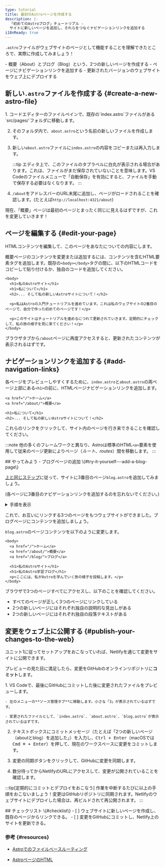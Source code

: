 ```yaml
---
type: tutorial
title: 最初のAstroページを作成する
description: |-
  「初めてのAstroブログ」チュートリアル -
  サイトに新しいページを追加し、それらをつなぐナビゲーションリンクを追加する
i18nReady: true
---
```


`.astro`ファイルがウェブサイトのページとして機能することを理解できたところで、実際に作成してみましょう！

<PreCheck>
  - 概要（About）とブログ（Blog）という、2つの新しいページを作成する
  - ページにナビゲーションリンクを追加する
  - 更新されたバージョンのウェブサイトをウェブ上にデプロイする
</PreCheck>

## 新しい`.astro`ファイルを作成する \{#create-a-new-astro-file\}

<Steps>
1. コードエディターのファイルペインで、既存の`index.astro`ファイルがある`src/pages/`フォルダに移動します。

2. そのフォルダ内で、`about.astro`という名前の新しいファイルを作成します。

3. 新しい`about.astro`ファイルに`index.astro`の内容をコピーまたは再入力します。

    :::tip
    エディタ上で、このファイルのタブラベルに白丸が表示される場合があります。これは、ファイルがまだ保存されていないことを意味します。VS Codeのファイルメニューで「自動保存」を有効にすると、ファイルを手動で保存する必要はなくなります。
    :::

4. `/about`をアドレスバーのURL末尾に追加し、ページがロードされることを確認します。(たとえば`http://localhost:4321/about`)
</Steps>

現在、「概要」ページは最初のページとまったく同じに見えるはずですが、これを変更していきます！

## ページを編集する \{#edit-your-page\}

HTMLコンテンツを編集して、このページをあなたについての内容にします。

概要ページのコンテンツを変更または追加するには、コンテンツを含むHTML要素タグを追加します。既存の`<body></body>`タグの間に、以下のHTMLコードをコピーして貼り付けるか、独自のコードを追加してください。

```astro title="src/pages/about.astro" ins={3-8} del={2}
<body>
  <h1>私のAstroサイト</h1>
  <h1>私について</h1>
  <h2>... そして私の新しいAstroサイトについて！</h2>

  <p>私はAstroの入門チュートリアルを進めています。これは私のウェブサイトの2番目のページで、自分で作った初めてのページです！</p>

  <p>このサイトはチュートリアルを進めるにつれて更新されていきます。定期的にチェックして、私の旅の様子を見に来てください！</p>
</body>
```

ブラウザタブから`/about`ページに再度アクセスすると、更新されたコンテンツが表示されるはずです。

## ナビゲーションリンクを追加する \{#add-navigation-links\}

各ページをプレビューしやすくするために、`index.astro`と`about.astro`の両ページ上部にある`<h1>`の前に、HTMLページナビゲーションリンクを追加します。

```astro title="src/pages/about.astro" ins={1-2}
<a href="/">ホーム</a>
<a href="/about/">概要</a>

<h1>私について</h1>
<h2>... そして私の新しいAstroサイトについて！</h2>
```

これらのリンクをクリックして、サイト内のページを行き来できることを確認してください。

:::note
他の多くのフレームワークと異なり、Astroは標準のHTML`<a>`要素を使用して従来のページ更新によりページ（_ルート_、_routes_）間を移動します。
:::

<Box icon="puzzle-piece">
## やってみよう - ブログページの追加 \{#try-it-yourself---add-a-blog-page\}

[上と同じステップ](#create-a-new-astro-file)に従って、サイトに3番目のページ`blog.astro`を追加してみましょう。

(各ページに3番目のナビゲーションリンクを追加するのを忘れないでください。)

<details>
<summary>手順を表示</summary>
<Steps>
1. 新しいファイル`src/pages/blog.astro`を作成します。
2. `index.astro`の内容をすべてコピーして`blog.astro`に貼り付けます。
3. 以下のようにページの上部に[3番目のナビゲーションリンク](#add-navigation-links)を追加します。
</Steps>

```astro title="src/pages/index.astro" ins={4}
<body>
  <a href="/">ホーム</a>
  <a href="/about/">概要</a>
  <a href="/blog/">ブログ</a>

  <h1>私のAstroサイト</h1>
</body>
```
</details>
</Box>

これで、お互いにリンクする3つのページをもつウェブサイトができました。ブログページにコンテンツを追加しましょう。

`blog.astro`のページコンテンツを以下のように変更します。
```astro astro title="src/pages/blog.astro" ins={7-8} del={6}
<body>
  <a href="/">ホーム</a>
  <a href="/about/">概要</a>
  <a href="/blog/">ブログ</a>

  <h1>私のAstroサイト</h1>
  <h1>私のAstro学習ブログ</h1>
  <p>ここには、私がAstroを学んでいく旅の様子を投稿します。</p>
</body>
```

ブラウザで3つのページすべてにアクセスし、以下のことを確認してください。
- すべてのページが正しく3つのページにリンクしている
- 2つの新しいページにはそれぞれ独自の説明的な見出しがある
- 2つの新しいページにはそれぞれ独自の段落テキストがある

## 変更をウェブ上に公開する \{#publish-your-changes-to-the-web\}

ユニット1に従ってセットアップをおこなっていれば、Netlifyを通じて変更をサイトに公開できます。

プレビューの見た目に満足したら、変更をGitHubのオンラインリポジトリに**コミット**します。

<Steps>
1. VS Codeで、最後にGitHubにコミットした後に変更されたファイルをプレビューします。

    - 左のメニューの**ソース管理タブ**に移動します。小さな「3」が表示されているはずです。

    - 変更されたファイルとして、`index.astro`、`about.astro`、`blog.astro`が表示されているはずです。

2. テキストボックスにコミットメッセージ（たとえば「2つの新しいページ（aboutとblog）を追加した」）を入力し、<kbd>Ctrl + Enter</kbd>（macOSでは<kbd>Cmd ⌘ + Enter</kbd>）を押して、現在のワークスペースに変更をコミットします。

3. <kbd>変更の同期</kbd>ボタンをクリックして、GitHubに変更を同期します。

4. 数分待ってからNetlifyのURLにアクセスして、変更が公開されていることを確認します。
</Steps>

:::tip[定期的にコミットとデプロイをおこなう]
作業を中断するたびに以上の手順をおこないましょう！変更はGitHubリポジトリに同期されます。Netlifyのウェブサイトにデプロイした場合は、再ビルドされて再公開されます。
:::



<Box icon="check-list">
## チェックリスト \{#checklist\}

<Checklist>
- [ ] ウェブサイトに新しいページを作成し、既存のページからリンクできる。
- [ ] 変更をGitHubにコミットし、Netlify上のサイトを更新できる。
</Checklist>
</Box>

### 参考 \{#resources\}

- [Astroでのファイルベースルーティング](/ja/basics/astro-pages/#ファイルベースルーティング)

- [AstroページのHTML](/ja/basics/astro-pages/#astroページ)
